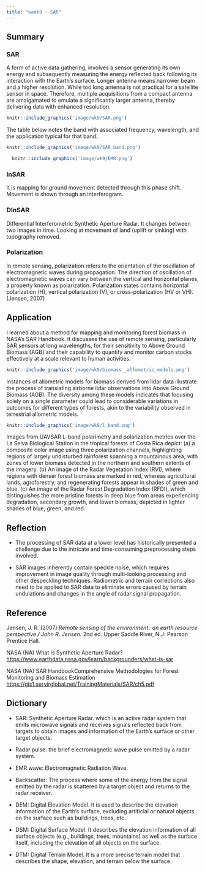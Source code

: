 ```yaml
---
title: "week9 - SAR"
---
```


## Summary

### SAR

A form of active data gathering, involves a sensor generating its own energy and subsequently measuring the energy reflected back following its interaction with the Earth's surface. Longer antenna means narrower beam and a higher resolution. While too long antenna is not practical for a satellite sensor in space. Therefore, multiple acquisitions from a compact antenna are amalgamated to emulate a significantly larger antenna, thereby delivering data with enhanced resolution.

```r
knitr::include_graphics('image/wk9/SAR.png')
```

The table below notes the band with associated frequency, wavelength, and the application typical for that band.

```r
knitr::include_graphics('image/wk9/SAR_band.png')
```

```r
  knitr::include_graphics('image/wk9/EMR.png')
```

### InSAR

It is mapping for ground movement detected through this phase shift. Movement is shown through an interferogram.

### DInSAR

Differential Interferometric Synthetic Aperture Radar. It changes between two images in time. Looking at movement of land (uplift or sinking) with topography removed.

### Polarization

In remote sensing, polarization refers to the orientation of the oscillation of electromagnetic waves during propagation. The direction of oscillation of electromagnetic waves can vary between the vertical and horizontal planes, a property known as polarization. Polarization states contains horizontal polarization (H), vertical polarization (V), or cross-polarization (HV or VH). (Jensen, 2007)

## Application

I learned about a method for mapping and monitoring forest biomass in NASA's SAR Handbook. It discusses the use of remote sensing, particularly SAR sensors at long wavelengths, for their sensitivity to Above Ground Biomass (AGB) and their capability to quantify and monitor carbon stocks effectively at a scale relevant to human activities.

```r
knitr::include_graphics('image/wk9/biomass _allometric_models.png')
```

Instances of allometric models for biomass derived from lidar data illustrate the process of translating airborne lidar observations into Above Ground Biomass (AGB). The diversity among these models indicates that focusing solely on a single parameter could lead to considerable variations in outcomes for different types of forests, akin to the variability observed in terrestrial allometric models.

```r
knitr::include_graphics('image/wk9/l_band.png')

```

Images from UAVSAR L-band polarimetry and polarization metrics over the La Selva Biological Station in the tropical forests of Costa Rica depict: (a) a composite color image using three polarization channels, highlighting regions of largely undisturbed rainforest spanning a mountainous area, with zones of lower biomass detected in the northern and southern extents of the imagery. (b) An image of the Radar Vegetation Index (RVI), where regions with denser forest biomass are marked in red, whereas agricultural lands, agroforestry, and regenerating forests appear in shades of green and blue. (c) An image of the Radar Forest Degradation Index (RFDI), which distinguishes the more pristine forests in deep blue from areas experiencing degradation, secondary growth, and lower biomass, depicted in lighter shades of blue, green, and red.

## Reflection

-   The processing of SAR data at a lower level has historically presented a challenge due to the intricate and time-consuming preprocessing steps involved.

-   SAR images inherently contain speckle noise, which requires improvement in image quality through multi-looking processing and other despeckling techniques. Radiometric and terrain corrections also need to be applied to SAR data to eliminate errors caused by terrain undulations and changes in the angle of radar signal propagation.

## Reference

Jensen, J. R. (2007) *Remote sensing of the environment : an earth resource perspective / John R. Jensen.* 2nd ed. Upper Saddle River, N.J: Pearson Prentice Hall.

NASA (NA) What is Synthetic Aperture Radar? <https://www.earthdata.nasa.gov/learn/backgrounders/what-is-sar>

NASA (NA) SAR HandbookComprehensive Methodologies for Forest Monitoring and Biomass Estimation <https://gis1.servirglobal.net/TrainingMaterials/SAR/ch5.pdf>

## Dictionary

-   SAR: Synthetic Aperture Radar. which is an active radar system that emits microwave signals and receives signals reflected back from targets to obtain images and information of the Earth's surface or other target objects.

-   Radar pulse: the brief electromagnetic wave pulse emitted by a radar system.

-   EMR wave: Electromagnetic Radiation Wave.

-   Backscatter: The process where some of the energy from the signal emitted by the radar is scattered by a target object and returns to the radar receiver.

-   DEM: Digital Elevation Model. It is used to describe the elevation information of the Earth's surface, excluding artificial or natural objects on the surface such as buildings, trees, etc.

-   DSM: Digital Surface Model. It describes the elevation information of all surface objects (e.g., buildings, trees, mountains) as well as the surface itself, including the elevation of all objects on the surface.

-   DTM: Digital Terrain Model. It is a more precise terrain model that describes the shape, elevation, and terrain below the surface.
